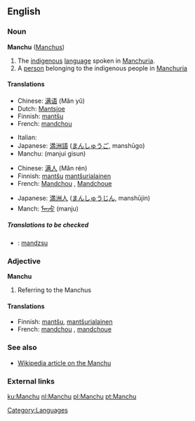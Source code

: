 ==English==

===Noun===
'''Manchu''' ([[Manchus]])

# The [[indigenous]] [[language]] spoken in [[Manchuria]].
# A [[person]] belonging to the indigenous people in [[Manchuria]]

====Translations====
{{trans-top|Language}}
*Chinese: [[满语]] (Mǎn yǔ) 
*Dutch: [[Mantsjoe]]
*Finnish: [[mantšu]] 
*French: [[mandchou]] {{m}}
{{trans-mid}}
*Italian: {{t|it|mancese|m}}
*Japanese: [[満洲語]] ([[まんしゅうご]], manshūgo) 
*Manchu: (manjui gisun) 
{{trans-bottom}}

{{trans-top|Person}}
*Chinese: [[满人]] (Mǎn rén)
*Finnish: [[mantšu]] [[mantšurialainen]]
*French: [[Mandchou]] {{m}}, [[Mandchoue]] {{f}}
{{trans-mid}}
*Japanese: [[満洲人]] ([[まんしゅうじん]], manshūjin){{trans-bottom}}
*Manch: [[ᠮᠠᠨᠵᡠ]] (manju)
{{trans-bottom}}
=====Translations to be checked=====
*{{ttbc|Hungarian}}: [[mandzsu]]

===Adjective===
'''Manchu'''

# Referring to the Manchus

====Translations====

*Finnish: [[mantšu]], [[mantšurialainen]]
*French: [[mandchou]] {{m}}, [[mandchoue]] {{f}}

===See also===
*[[w:Manchu|Wikipedia article on the Manchu]]

===External links===
{{ethnologue|code=mnc}}

[[Category:Languages]]

[[ku:Manchu]]
[[nl:Manchu]]
[[pl:Manchu]]
[[pt:Manchu]]